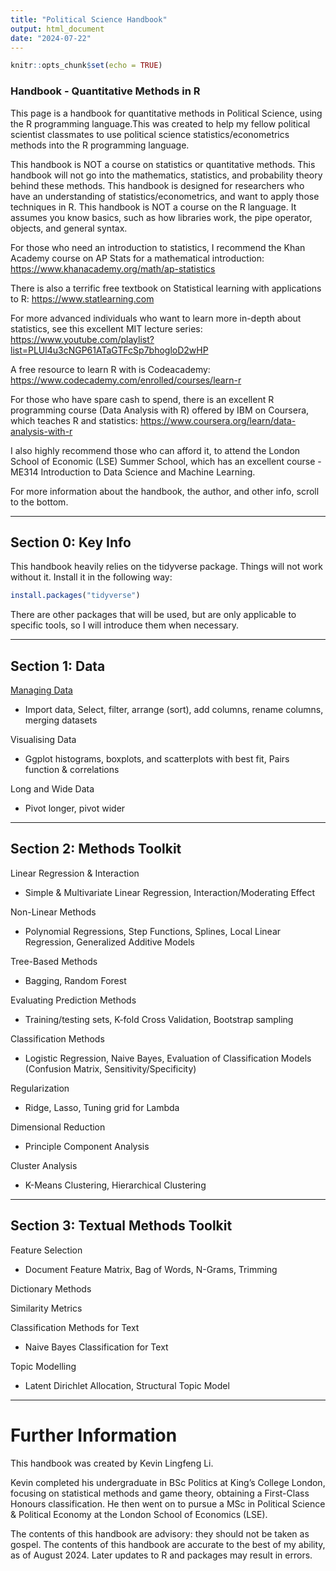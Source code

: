 ```yaml
---
title: "Political Science Handbook"
output: html_document
date: "2024-07-22"
---
```


```r
knitr::opts_chunk$set(echo = TRUE)
```

### Handbook - Quantitative Methods in R

This page is a handbook for quantitative methods in Political Science, using the R programming language.This was created to help my fellow political scientist classmates to use political science statistics/econometrics methods into the R programming language.

This handbook is NOT a course on statistics or quantitative methods. This handbook will not go into the mathematics, statistics, and probability theory behind these methods. This handbook is designed for researchers who have an understanding of statistics/econometrics, and want to apply those techniques in R. This handbook is NOT a course on the R language. It assumes you know basics, such as how libraries work, the pipe operator, objects, and general syntax.

For those who need an introduction to statistics, I recommend the Khan Academy course on AP Stats for a mathematical introduction: <https://www.khanacademy.org/math/ap-statistics>

There is also a terrific free textbook on Statistical learning with applications to R: <https://www.statlearning.com>

For more advanced individuals who want to learn more in-depth about statistics, see this excellent MIT lecture series: <https://www.youtube.com/playlist?list=PLUl4u3cNGP61ATaGTFcSp7bhogloD2wHP>

A free resource to learn R with is Codeacademy: <https://www.codecademy.com/enrolled/courses/learn-r>

For those who have spare cash to spend, there is an excellent R programming course (Data Analysis with R) offered by IBM on Coursera, which teaches R and statistics: <https://www.coursera.org/learn/data-analysis-with-r>

I also highly recommend those who can afford it, to attend the London School of Economic (LSE) Summer School, which has an excellent course - ME314 Introduction to Data Science and Machine Learning.

For more information about the handbook, the author, and other info, scroll to the bottom.

------------------------------------------------------------------------

## Section 0: Key Info

This handbook heavily relies on the tidyverse package. Things will not work without it. Install it in the following way:

```r
install.packages("tidyverse")
```

There are other packages that will be used, but are only applicable to specific tools, so I will introduce them when necessary.

------------------------------------------------------------------------

## Section 1: Data

[Managing Data](politicalscience.github.io/r/managing_data.html)

-   Import data, Select, filter, arrange (sort), add columns, rename columns, merging datasets

Visualising Data

-   Ggplot histograms, boxplots, and scatterplots with best fit, Pairs function & correlations

Long and Wide Data

-   Pivot longer, pivot wider

------------------------------------------------------------------------

## Section 2: Methods Toolkit

Linear Regression & Interaction

-   Simple & Multivariate Linear Regression, Interaction/Moderating Effect

Non-Linear Methods

-   Polynomial Regressions, Step Functions, Splines, Local Linear Regression, Generalized Additive Models

Tree-Based Methods

-   Bagging, Random Forest

Evaluating Prediction Methods

-   Training/testing sets, K-fold Cross Validation, Bootstrap sampling

Classification Methods

-   Logistic Regression, Naive Bayes, Evaluation of Classification Models (Confusion Matrix, Sensitivity/Specificity)

Regularization

-   Ridge, Lasso, Tuning grid for Lambda

Dimensional Reduction

-   Principle Component Analysis

Cluster Analysis

-   K-Means Clustering, Hierarchical Clustering

------------------------------------------------------------------------

## Section 3: Textual Methods Toolkit

Feature Selection

-   Document Feature Matrix, Bag of Words, N-Grams, Trimming

Dictionary Methods

Similarity Metrics

Classification Methods for Text

-   Naive Bayes Classification for Text

Topic Modelling

-   Latent Dirichlet Allocation, Structural Topic Model

------------------------------------------------------------------------

# Further Information

This handbook was created by Kevin Lingfeng Li.

Kevin completed his undergraduate in BSc Politics at King's College London, focusing on statistical methods and game theory, obtaining a First-Class Honours classification. He then went on to pursue a MSc in Political Science & Political Economy at the London School of Economics (LSE).

The contents of this handbook are advisory: they should not be taken as gospel. The contents of this handbook are accurate to the best of my ability, as of August 2024. Later updates to R and packages may result in errors.
